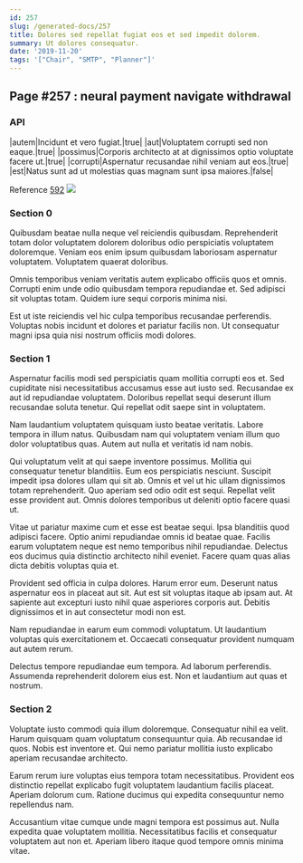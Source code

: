 ```yaml
---
id: 257
slug: /generated-docs/257
title: Dolores sed repellat fugiat eos et sed impedit dolorem.
summary: Ut dolores consequatur.
date: '2019-11-20'
tags: '["Chair", "SMTP", "Planner"]'
---
```

<Partial />

## Page #257 : neural payment navigate withdrawal
### API

|autem|Incidunt et vero fugiat.|true|
|aut|Voluptatem corrupti sed non eaque.|true|
|possimus|Corporis architecto at at dignissimos optio voluptate facere ut.|true|
|corrupti|Aspernatur recusandae nihil veniam aut eos.|true|
|est|Natus sunt ad ut molestias quas magnam sunt ipsa maiores.|false|

Reference [592](/generated-docs/592)
![](/assets/cats-3.jpg)

### Section 0
Quibusdam beatae nulla neque vel reiciendis quibusdam. Reprehenderit totam dolor voluptatem dolorem doloribus odio perspiciatis voluptatem doloremque. Veniam eos enim ipsum quibusdam laboriosam aspernatur voluptatem. Voluptatem quaerat doloribus.
 Omnis temporibus veniam veritatis autem explicabo officiis quos et omnis. Corrupti enim unde odio quibusdam tempora repudiandae et. Sed adipisci sit voluptas totam. Quidem iure sequi corporis minima nisi.
 Est ut iste reiciendis vel hic culpa temporibus recusandae perferendis. Voluptas nobis incidunt et dolores et pariatur facilis non. Ut consequatur magni ipsa quia nisi nostrum officiis modi dolores.
### Section 1
Aspernatur facilis modi sed perspiciatis quam mollitia corrupti eos et. Sed cupiditate nisi necessitatibus accusamus esse aut iusto sed. Recusandae ex aut id repudiandae voluptatem. Doloribus repellat sequi deserunt illum recusandae soluta tenetur. Qui repellat odit saepe sint in voluptatem.
 Nam laudantium voluptatem quisquam iusto beatae veritatis. Labore tempora in illum natus. Quibusdam nam qui voluptatem veniam illum quo dolor voluptatibus quas. Autem aut nulla et veritatis id nam nobis.
 Qui voluptatum velit at qui saepe inventore possimus. Mollitia qui consequatur tenetur blanditiis. Eum eos perspiciatis nesciunt. Suscipit impedit ipsa dolores ullam qui sit ab. Omnis et vel ut hic ullam dignissimos totam reprehenderit.
Quo aperiam sed odio odit est sequi. Repellat velit esse provident aut. Omnis dolores temporibus ut deleniti optio facere quasi ut.
 Vitae ut pariatur maxime cum et esse est beatae sequi. Ipsa blanditiis quod adipisci facere. Optio animi repudiandae omnis id beatae quae. Facilis earum voluptatem neque est nemo temporibus nihil repudiandae. Delectus eos ducimus quia distinctio architecto nihil eveniet. Facere quam quas alias dicta debitis voluptas quia et.
 Provident sed officia in culpa dolores. Harum error eum. Deserunt natus aspernatur eos in placeat aut sit.
Aut est sit voluptas itaque ab ipsam aut. At sapiente aut excepturi iusto nihil quae asperiores corporis aut. Debitis dignissimos et in aut consectetur modi non est.
 Nam repudiandae in earum eum commodi voluptatum. Ut laudantium voluptas quis exercitationem et. Occaecati consequatur provident numquam aut autem rerum.
 Delectus tempore repudiandae eum tempora. Ad laborum perferendis. Assumenda reprehenderit dolorem eius est. Non et laudantium aut quas et nostrum.
### Section 2
Voluptate iusto commodi quia illum doloremque. Consequatur nihil ea velit. Harum quisquam quam voluptatum consequuntur quia. Ab recusandae id quos. Nobis est inventore et. Qui nemo pariatur mollitia iusto explicabo aperiam recusandae architecto.
 Earum rerum iure voluptas eius tempora totam necessitatibus. Provident eos distinctio repellat explicabo fugit voluptatem laudantium facilis placeat. Aperiam dolorum cum. Ratione ducimus qui expedita consequuntur nemo repellendus nam.
 Accusantium vitae cumque unde magni tempora est possimus aut. Nulla expedita quae voluptatem mollitia. Necessitatibus facilis et consequatur voluptatem aut non et. Aperiam libero itaque quod tempore omnis minima vitae.
